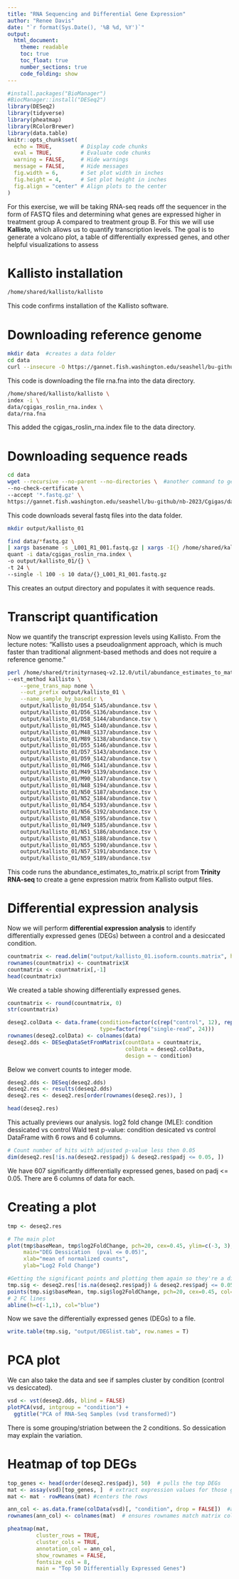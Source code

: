 ```yaml
---
title: "RNA Sequencing and Differential Gene Expression"
author: "Renee Davis"
date: "`r format(Sys.Date(), '%B %d, %Y')`"
output: 
  html_document:
    theme: readable
    toc: true
    toc_float: true
    number_sections: true
    code_folding: show
---
```


```r
#install.packages("BioManager")
#BiocManager::install("DESeq2")
library(DESeq2)
library(tidyverse)
library(pheatmap)
library(RColorBrewer)
library(data.table)
knitr::opts_chunk$set(
  echo = TRUE,         # Display code chunks
  eval = TRUE,         # Evaluate code chunks 
  warning = FALSE,     # Hide warnings
  message = FALSE,     # Hide messages
  fig.width = 6,       # Set plot width in inches
  fig.height = 4,      # Set plot height in inches
  fig.align = "center" # Align plots to the center
)
```

For this exercise, we will be taking RNA-seq reads off the sequencer in the form of FASTQ files and determining what genes are expressed higher in treatment group A compared to treatment group B. For this we will use **Kallisto**, which allows us to quantify transcription levels. The goal is to generate a volcano plot, a table of differentially expressed genes, and other helpful visualizations to assess

# Kallisto installation

```bash
/home/shared/kallisto/kallisto
```

This code confirms installation of the Kallisto software.

# Downloading reference genome

```bash
mkdir data  #creates a data folder
cd data
curl --insecure -O https://gannet.fish.washington.edu/seashell/bu-github/nb-2023/Cgigas/data/rna.fna  #downloads the reference genome 
```

This code is downloading the file rna.fna into the data directory.

```bash
/home/shared/kallisto/kallisto \
index -i \
data/cgigas_roslin_rna.index \
data/rna.fna
```

This added the cgigas_roslin_rna.index file to the data directory.

# Downloading sequence reads

```bash
cd data 
wget --recursive --no-parent --no-directories \  #another command to get a file from a URL
--no-check-certificate \
--accept '*.fastq.gz' \
https://gannet.fish.washington.edu/seashell/bu-github/nb-2023/Cgigas/data/nopp/
```

This code downloads several fastq files into the data folder.

```bash
mkdir output/kallisto_01

find data/*fastq.gz \
| xargs basename -s _L001_R1_001.fastq.gz | xargs -I{} /home/shared/kallisto/kallisto \
quant -i data/cgigas_roslin_rna.index \
-o output/kallisto_01/{} \
-t 24 \
--single -l 100 -s 10 data/{}_L001_R1_001.fastq.gz
```

This creates an output directory and populates it with sequence reads.

# Transcript quantification

Now we quantify the transcript expression levels using Kallisto. From the lecture notes: "Kallisto uses a pseudoalignment approach, which is much faster than traditional alignment-based methods and does not require a reference genome."

```bash
perl /home/shared/trinityrnaseq-v2.12.0/util/abundance_estimates_to_matrix.pl \
--est_method kallisto \
    --gene_trans_map none \
    --out_prefix output/kallisto_01 \
    --name_sample_by_basedir \
    output/kallisto_01/D54_S145/abundance.tsv \
    output/kallisto_01/D56_S136/abundance.tsv \
    output/kallisto_01/D58_S144/abundance.tsv \
    output/kallisto_01/M45_S140/abundance.tsv \
    output/kallisto_01/M48_S137/abundance.tsv \
    output/kallisto_01/M89_S138/abundance.tsv \
    output/kallisto_01/D55_S146/abundance.tsv \
    output/kallisto_01/D57_S143/abundance.tsv \
    output/kallisto_01/D59_S142/abundance.tsv \
    output/kallisto_01/M46_S141/abundance.tsv \
    output/kallisto_01/M49_S139/abundance.tsv \
    output/kallisto_01/M90_S147/abundance.tsv \
    output/kallisto_01/N48_S194/abundance.tsv \
    output/kallisto_01/N50_S187/abundance.tsv \
    output/kallisto_01/N52_S184/abundance.tsv \
    output/kallisto_01/N54_S193/abundance.tsv \
    output/kallisto_01/N56_S192/abundance.tsv \
    output/kallisto_01/N58_S195/abundance.tsv \
    output/kallisto_01/N49_S185/abundance.tsv \
    output/kallisto_01/N51_S186/abundance.tsv \
    output/kallisto_01/N53_S188/abundance.tsv \
    output/kallisto_01/N55_S190/abundance.tsv \
    output/kallisto_01/N57_S191/abundance.tsv \
    output/kallisto_01/N59_S189/abundance.tsv
```

This code runs the abundance_estimates_to_matrix.pl script from **Trinity RNA-seq** to create a gene expression matrix from Kallisto output files.

# Differential expression analysis

Now we will perform **differential expression analysis** to identify differentially expressed genes (DEGs) between a control and a desiccated condition.

```r
countmatrix <- read.delim("output/kallisto_01.isoform.counts.matrix", header = TRUE, sep = '\t')
rownames(countmatrix) <- countmatrix$X
countmatrix <- countmatrix[,-1]
head(countmatrix)
```

We created a table showing differentially expressed genes.

```r
countmatrix <- round(countmatrix, 0)
str(countmatrix)
```

```r
deseq2.colData <- data.frame(condition=factor(c(rep("control", 12), rep("desicated", 12))), 
                             type=factor(rep("single-read", 24)))
rownames(deseq2.colData) <- colnames(data)
deseq2.dds <- DESeqDataSetFromMatrix(countData = countmatrix,
                                     colData = deseq2.colData, 
                                     design = ~ condition)
```

Below we convert counts to integer mode.

```r
deseq2.dds <- DESeq(deseq2.dds)
deseq2.res <- results(deseq2.dds)
deseq2.res <- deseq2.res[order(rownames(deseq2.res)), ]
```

```r
head(deseq2.res)
```

This actually previews our analysis. log2 fold change (MLE): condition dessicated vs control Wald test p-value: condition desicated vs control DataFrame with 6 rows and 6 columns.

```r
# Count number of hits with adjusted p-value less then 0.05
dim(deseq2.res[!is.na(deseq2.res$padj) & deseq2.res$padj <= 0.05, ])
```

We have 607 significantly differentially expressed genes, based on padj \<= 0.05. There are 6 columns of data for each.

# Creating a plot

```r
tmp <- deseq2.res

# The main plot
plot(tmp$baseMean, tmp$log2FoldChange, pch=20, cex=0.45, ylim=c(-3, 3), log="x", col="darkgray",
     main="DEG Dessication  (pval <= 0.05)",
     xlab="mean of normalized counts",
     ylab="Log2 Fold Change")

#Getting the significant points and plotting them again so they're a different color
tmp.sig <- deseq2.res[!is.na(deseq2.res$padj) & deseq2.res$padj <= 0.05, ]
points(tmp.sig$baseMean, tmp.sig$log2FoldChange, pch=20, cex=0.45, col="red")
# 2 FC lines
abline(h=c(-1,1), col="blue")
```
Now we save the differentially expressed genes (DEGs) to a file.
```r
write.table(tmp.sig, "output/DEGlist.tab", row.names = T)
```

# PCA plot

We can also take the data and see if samples cluster by condition (control vs desiccated).

```r
vsd <- vst(deseq2.dds, blind = FALSE)
plotPCA(vsd, intgroup = "condition") +
  ggtitle("PCA of RNA-Seq Samples (vsd transformed)")
```
There is some grouping/striation between the 2 conditions. So dessication may explain the variation. 

# Heatmap of top DEGs

```r
top_genes <- head(order(deseq2.res$padj), 50)  # pulls the top DEGs
mat <- assay(vsd)[top_genes, ]  # extract expression values for those genes
mat <- mat - rowMeans(mat) #centers the rows

ann_col <- as.data.frame(colData(vsd)[, "condition", drop = FALSE])  #annotation dataframe
rownames(ann_col) <- colnames(mat)  # ensures rownames match matrix colnames

pheatmap(mat,
         cluster_rows = TRUE,
         cluster_cols = TRUE,
         annotation_col = ann_col,
         show_rownames = FALSE,
         fontsize_col = 8,
         main = "Top 50 Differentially Expressed Genes")
```
